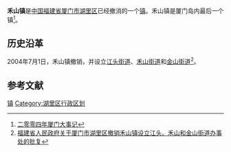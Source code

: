'''禾山镇'''是[[中华人民共和国|中国]][[福建省|福建省]][[厦门市|厦门市]][[湖里区|湖里区]]已经撤消的一个[[镇|镇]]。禾山镇是厦门岛内最后一个镇<ref>[http://www.xm.gov.cn/zjxm/dsj/xmdsj/200708/t20070830_174055.htm 二零零四年厦门大事记]</ref>。

== 历史沿革 ==
2004年7月1日，禾山镇撤销，并设立[[江头街道|江头街道]]、[[禾山街道|禾山街道]]和[[金山街道_(厦门市)|金山街道]]<ref>[http://www.fujian.gov.cn/zwgk/zxwj/szfwj/200806/t20080610_74391.htm 福建省人民政府关于厦门市湖里区撤销禾山镇设立江头、禾山和金山街道办事处的批复]{{dead link|date=2018年1月 |bot=InternetArchiveBot |fix-attempted=yes }}</ref>。

==参考文献==
<div class="references-small">
<references></references>
</div>
[[Category:福建省已撤消的乡镇|镇]]
[[Category:湖里区行政区划|Category:湖里区行政区划]]